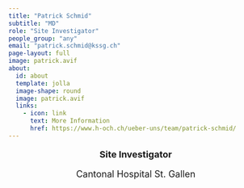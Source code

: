 ```yaml
---
title: "Patrick Schmid"
subtitle: "MD"
role: "Site Investigator"
people_group: "any"
email: "patrick.schmid@kssg.ch"
page-layout: full
image: patrick.avif
about: 
  id: about
  template: jolla
  image-shape: round
  image: patrick.avif
  links:
    - icon: link
      text: More Information
      href: https://www.h-och.ch/ueber-uns/team/patrick-schmid/
---
```


<div style="text-align: center;">
  <p style="font-size: 18px; font-weight: bold;">Site Investigator</p>
  <p style="font-size: 18px;">Cantonal Hospital St. Gallen</p>
</div>
